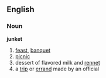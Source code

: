 ==English==
===Noun===
'''junket'''
#[[feast]], [[banquet]]
#[[picnic]]
#dessert of flavored milk and [[rennet]]
#a [[trip]] or [[errand]] made by an official